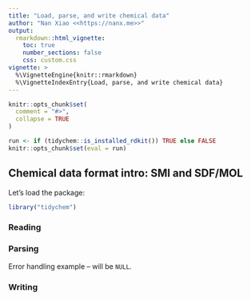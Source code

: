 ```yaml
---
title: "Load, parse, and write chemical data"
author: "Nan Xiao <<https://nanx.me>>"
output:
  rmarkdown::html_vignette:
    toc: true
    number_sections: false
    css: custom.css
vignette: >
  %\VignetteEngine{knitr::rmarkdown}
  %\VignetteIndexEntry{Load, parse, and write chemical data}
---
```


```r
knitr::opts_chunk$set(
  comment = "#>",
  collapse = TRUE
)

run <- if (tidychem::is_installed_rdkit()) TRUE else FALSE
knitr::opts_chunk$set(eval = run)
```

## Chemical data format intro: SMI and SDF/MOL

Let's load the package:

```r
library("tidychem")
```

### Reading

### Parsing

Error handling example -- will be `NULL`.

### Writing
